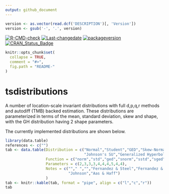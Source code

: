 ```yaml
---
output: github_document
---
```


```r
version <- as.vector(read.dcf('DESCRIPTION')[, 'Version'])
version <- gsub('-', '.', version)
```
[![R-CMD-check](https://github.com/tsmodels/tsdistributions/actions/workflows/R-CMD-check.yaml/badge.svg)](https://github.com/tsmodels/tsdistributions/actions/workflows/R-CMD-check.yaml)
[![Last-changedate](https://img.shields.io/badge/last%20change-`r gsub('-', '--', Sys.Date())`-yellowgreen.svg)](/commits/master)
[![packageversion](https://img.shields.io/badge/Package%20version-`r version`-orange.svg?style=flat-square)](commits/master)
[![CRAN_Status_Badge](https://www.r-pkg.org/badges/version/tsdistributions)](https://cran.r-project.org/package=tsdistributions)


```r
knitr::opts_chunk$set(
  collapse = TRUE,
  comment = "#>",
  fig.path = "README-"
)
```

# tsdistributions
A number of location-scale invariant distributions with full d,p,q,r methods 
and autodiff (TMB) backed estimation. These distributions are parameterized in
terms of the mean, standard deviation, skew and shape, with the GH distribution 
having 2 shape parameters.

The currently implemented distributions are shown below.


```r
library(data.table)
references <- c("")
tab <- data.table(Distribution = c("Normal","Student","GED","Skew-Normal","Skew-Student","Skew-GED","Normal Inverse Gaussian","Generalized Hyperbolic",
                                   "Johnson's SU","Generalized Hyperbolic Skew Student"),
                  Function = c("norm","std","ged","snorm","sstd","sged","nig","gh","jsu","ghst"),
                  Parameters = c(2,3,3,3,4,4,4,5,4,4),
                  Notes = c(""," ","","Fernandez & Steel","Fernandez & Steel","Fernandez & Steel","Barndorff-Nielsen","Barndorff-Nielsen",
                            "Johnson","Aas & Haff")
                  )
tab <- knitr::kable(tab, format = "pipe", align = c("l","c","r"))
tab
```
